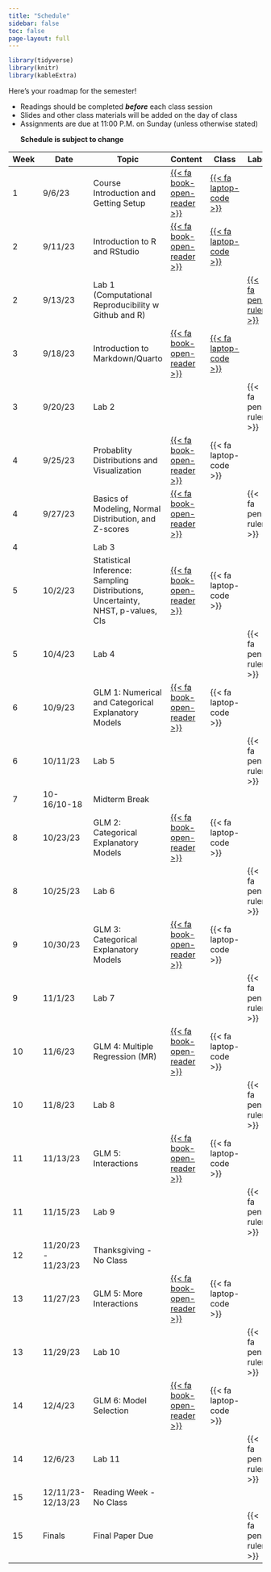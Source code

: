 ```yaml
---
title: "Schedule"
sidebar: false
toc: false
page-layout: full
---
```


```r
library(tidyverse)
library(knitr)
library(kableExtra)
```

::: schedule-page
Here's your roadmap for the semester!

<ul class="icon-list">

<li><i class="fas fa-book-reader"></i> Readings should be completed
***before*** each class session</li>

<li><i class="fas fa-laptop-code"></i> Slides and other class materials
will be added on the day of class</li>

<li><i class="fas fa-pen-ruler"></i> Assignments are due at 11:00 P.M.
on Sunday (unless otherwise stated)</li>

**Schedule is subject to change**

</ul>

| Week | Date                | Topic                                                                           | Content                                               | Class                                                                      | Labs                 |
|------------|------------|------------|-------------|------------|------------|
| 1    | 9/6/23              | Course Introduction and Getting Setup                                           | [{{< fa book-open-reader >}}](/schedule/01-week.qmd)  |[{{< fa laptop-code >}}](/slides/01-Introduction/01-Introduction.html) |                      |
| 2    | 9/11/23             | Introduction to R and RStudio                                                   | [{{< fa book-open-reader >}}](/schedule/02-week.qmd)  |[{{< fa laptop-code >}}](/slides/02-R/Intro_R.html)                                                     |                      |
| 2    | 9/13/23             | Lab 1 (Computational Reproducibility w Github and R)                            |                                                       |                                                                            | [{{< fa pen-ruler >}}](/Labs/Lab1.qmd) |
| 3    | 9/18/23             | Introduction to Markdown/Quarto                                                 | [{{< fa book-open-reader >}}](/schedule/03-week.qmd)  | [{{< fa laptop-code >}}](/slides/03-RMD-Quarto/03-markdown-quarto.html)                                                     |                      |
| 3    | 9/20/23             | Lab 2                                                                           |                                                       |                                                                            | {{< fa pen-ruler >}} |
| 4    | 9/25/23             | Probablity Distributions and Visualization                                      | [{{< fa book-open-reader >}}](/schedule/04-week.qmd)  | {{< fa laptop-code >}}                                                     |                      |
| 4    | 9/27/23             | Basics of Modeling, Normal Distribution, and Z-scores                           | [{{< fa book-open-reader >}}](/schedule/04b-week.qmd) |                                                                            | {{< fa pen-ruler >}} |
| 4    |                     | Lab 3                                                                           |                                                       |                                                                            |                      |
| 5    | 10/2/23             | Statistical Inference: Sampling Distributions, Uncertainty, NHST, p-values, CIs | [{{< fa book-open-reader >}}](/schedule/05-week.qmd)  | {{< fa laptop-code >}}                                                     |                      |
| 5    | 10/4/23             | Lab 4                                                                           |                                                       |                                                                            | {{< fa pen-ruler >}} |
| 6    | 10/9/23             | GLM 1: Numerical and Categorical Explanatory Models                             | [{{< fa book-open-reader >}}](/schedule/06-week.qmd)  | {{< fa laptop-code >}}                                                     |                      |
| 6    | 10/11/23            | Lab 5                                                                           |                                                       |                                                                            | {{< fa pen-ruler >}} |
| 7    | 10-16/10-18         | Midterm Break                                                                   |                                                       |                                                                            |                      |
| 8    | 10/23/23            | GLM 2: Categorical Explanatory Models                                           | [{{< fa book-open-reader >}}](/schedule/08-week.qmd)  | {{< fa laptop-code >}}                                                     |                      |
| 8    | 10/25/23            | Lab 6                                                                           |                                                       |                                                                            | {{< fa pen-ruler >}} |
| 9    | 10/30/23            | GLM 3: Categorical Explanatory Models                                           | [{{< fa book-open-reader >}}](/schedule/09-week.qmd)  | {{< fa laptop-code >}}                                                     |                      |
| 9    | 11/1/23             | Lab 7                                                                           |                                                       |                                                                            | {{< fa pen-ruler >}} |
| 10   | 11/6/23             | GLM 4: Multiple Regression (MR)                                                 | [{{< fa book-open-reader >}}](/schedule/10-week.qmd)  | {{< fa laptop-code >}}                                                     |                      |
| 10   | 11/8/23             | Lab 8                                                                           |                                                       |                                                                            | {{< fa pen-ruler >}} |
| 11   | 11/13/23            | GLM 5: Interactions                                                             | [{{< fa book-open-reader >}}](/schedule/11-week.qmd)  | {{< fa laptop-code >}}                                                     |                      |
| 11   | 11/15/23            | Lab 9                                                                           |                                                       |                                                                            | {{< fa pen-ruler >}} |
| 12   | 11/20/23 - 11/23/23 | Thanksgiving - No Class                                                         |                                                       |                                                                            |                      |
| 13   | 11/27/23            | GLM 5: More Interactions                                                        | [{{< fa book-open-reader >}}](/schedule/13-week.qmd)  | {{< fa laptop-code >}}                                                     |                      |
| 13   | 11/29/23            | Lab 10                                                                          |                                                       |                                                                            | {{< fa pen-ruler >}} |
| 14   | 12/4/23             | GLM 6: Model Selection                                                          | [{{< fa book-open-reader >}}](/schedule/14-week.qmd)  | {{< fa laptop-code >}}                                                     |                      |
| 14   | 12/6/23             | Lab 11                                                                          |                                                       |                                                                            | {{< fa pen-ruler >}} |
| 15   | 12/11/23-12/13/23   | Reading Week - No Class                                                         |                                                       |                                                                            |                      |
| 15   | Finals              | Final Paper Due                                                                 |                                                       |                                                                            | {{< fa pen-ruler >}} |
:::

